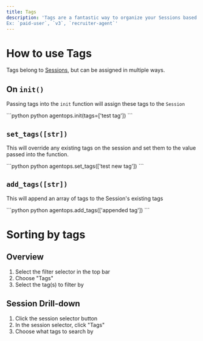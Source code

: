 ```yaml
---
title: Tags
description: 'Tags are a fantastic way to organize your Sessions based on data known by the developer but not by AgentOps.
Ex: `paid-user`, `v3`, `recruiter-agent`'
---
```




# How to use Tags

Tags belong to [Sessions](/v1/concepts/tags), but can be assigned in multiple ways.

## On `init()`

Passing tags into the `init` function will assign these tags to the `Session`

<CodeGroup>
```python python
agentops.init(tags=['test tag'])
```
</CodeGroup>

## `set_tags([str])`

This will override any existing tags on the session and set them to the value passed into the function.

<CodeGroup>
```python python
agentops.set_tags(['test new tag'])
```
</CodeGroup>

## `add_tags([str])`

This will append an array of tags to the Session's existing tags

<CodeGroup>
```python python
agentops.add_tags(['appended tag'])
```
</CodeGroup>

# Sorting by tags

## Overview
1. Select the filter selector in the top bar
2. Choose "Tags"
3. Select the tag(s) to filter by

## Session Drill-down
1. Click the session selector button
2. In the session selector, click "Tags"
3. Choose what tags to search by

<script type="module" src="/scripts/github_stars.js"></script>
<script type="module" src="/scripts/adjust_api_dynamically.js"></script>